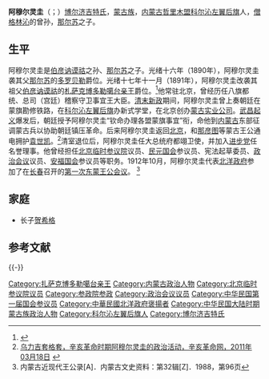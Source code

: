 {{Infobox Officeholder
|姓名=阿穆爾靈圭
|圖像=File:Amuerlinggui.jpg
|圖像大小=200px
|圖像說明=  
|字    = 
|號    = 
|別名    = 
|出生日期 = 
|出生地點 = 
|逝世日期 = 
|逝世地點 = 
|死因    = 
|墓地    = 
|籍貫    = 
|政黨    = 
|parents  = 
|配偶   =
|伴侶    = 
|relatives  =  
|children  =  
|著作    = 
|past    = 
}}
'''阿穆尔灵圭'''（{{lang-mn|Амурлингуй}}；{{bd|1886年||1930年|5月29日}}）[[博尔济吉特氏|博尔济吉特氏]]，[[蒙古族|蒙古族]]，[[内蒙古|内蒙古]][[哲里木盟|哲里木盟]][[科尔沁左翼后旗|科尔沁左翼后旗]]人，[[僧格林沁|僧格林沁]]的曾孙，[[那尔苏|那尔苏]]之子。

==生平==
阿穆尔灵圭是[[伯彦讷谟祜|伯彦讷谟祜]]之孙、[[那尔苏|那尔苏]]之子。光绪十六年（1890年），阿穆尔灵圭袭其父[[那尔苏|那尔苏]]的[[多罗贝勒|多罗贝勒]]爵位。光绪十七年十一月（1891年），阿穆尔灵圭改袭其祖父[[伯彦讷谟祜|伯彦讷谟祜]]的[[扎萨克博多勒噶台亲王|札萨克博多勒噶台亲王]]爵位。<ref> {{cite book|title=清史稿·藩部世表|author=赵尔巽|publisher=中华书局}}</ref>他常驻北京，曾经历任八旗都统、总司（宫廷）稽察守卫事宜王大臣。[[清末新政|清末新政]]期间，阿穆尔灵圭曾上奏朝廷在蒙旗勘修铁路，在[[科尔沁左翼后旗|科尔沁左翼后旗]]办新式学堂，在北京创办[[蒙古实业公司|蒙古实业公司]]。[[武昌起义|武昌起义]]爆发后，朝廷授予阿穆尔灵圭“钦命办理各盟蒙旗事宜”衔，命他到[[内蒙古|内蒙古]]东部征调蒙古兵以协助朝廷镇压革命。后来阿穆尔灵圭返回[[北京|北京]]，和[[那彦图|那彦图]]等蒙古王公通电拥护[[袁世凯|袁世凯]]。<ref>[http://www.xhgmw.org/archive-51733.shtml 乌力吉套格套，辛亥革命时期阿穆尔灵圭的政治活动，辛亥革命网，2011年03月18日] {{webarchive|url=https://web.archive.org/web/20160304102811/http://www.xhgmw.org/archive-51733.shtml |date=2016年3月4日 }}</ref>清室退位后，阿穆尔灵圭任大总统府都翊卫使，并加入[[进步党|进步党]]任名誉理事。他曾经担任[[北京临时参议院|北京临时参议院]]议员、[[民元国会|民元国会]]参议员、宪法起草委员、[[政治会议|政治会议]]议员、[[安福国会|安福国会]]参议员等职务。1912年10月，阿穆尔灵圭代表[[北洋政府|北洋政府]]参加了在[[长春|长春]]召开的[[第一次东蒙王公会议|第一次东蒙王公会议]]。 <ref>内蒙古近现代王公录[A]．内蒙古文史资料：第32辑[Z]．1988，第96页</ref>

==家庭==
* 长子[[贺希格|贺希格]]

== 参考文献 ==
{{Reflist|2}}

{{-}}
{{东蒙王公会议}}
{{第一次北京臨時參議院}}
{{中華民國第二屆國會參議院議員}}
[[Category:扎萨克博多勒噶台亲王|Category:扎萨克博多勒噶台亲王]]
[[Category:内蒙古政治人物|Category:内蒙古政治人物]]
[[Category:北京临时参议院议员|Category:北京临时参议院议员]]
[[Category:参政院参政|Category:参政院参政]]
[[Category:政治会议议员|Category:政治会议议员]]
[[Category:中华民国第一届国会参议员|Category:中华民国第一届国会参议员]]
[[Category:中華民國北洋政府褒揚者|Category:中華民國北洋政府褒揚者]]
[[Category:中华民国大陆时期蒙古族政治人物|Category:中华民国大陆时期蒙古族政治人物]]
[[Category:科尔沁左翼后旗人|Category:科尔沁左翼后旗人]]
[[Category:博尔济吉特氏|Category:博尔济吉特氏]]